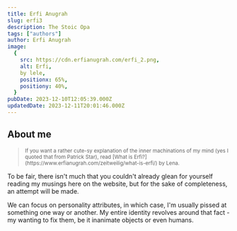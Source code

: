 ```yaml
---
title: Erfi Anugrah
slug: erfi3
description: The Stoic Opa
tags: ["authors"]
author: Erfi Anugrah
image:
  {
    src: https://cdn.erfianugrah.com/erfi_2.png,
    alt: Erfi,
    by lele,
    positionx: 65%,
    positiony: 40%,
  }
pubDate: 2023-12-10T12:05:39.000Z
updatedDate: 2023-12-11T20:01:46.000Z
---
```


## About me

> <small>
>   If you want a rather cute-sy explanation of the inner machinations of my
>   mind (yes I quoted that from Patrick Star), read [What is
>   Erfi?](https://www.erfianugrah.com/zeitweilig/what-is-erfi/) by Lena.
> </small>

To be fair, there isn't much that you couldn't already glean for yourself reading my musings here on the website, but for the sake of completeness, an attempt will be made.

We can focus on personality attributes, in which case, I'm usually pissed at something one way or another. My entire identity revolves around that fact - my wanting to fix them, be it inanimate objects or even humans.

